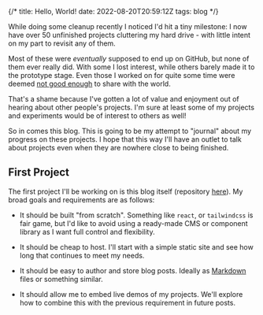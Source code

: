 {/*
title: Hello, World!
date: 2022-08-20T20:59:12Z
tags: blog
*/}

While doing some cleanup recently I noticed I'd hit a tiny milestone: I now have over 50 unfinished projects cluttering my hard drive - with little intent on my part to revisit any of them.

Most of these were _eventually_ supposed to end up on GitHub, but none of them ever really did. With some I lost interest, while others barely made it to the prototype stage. Even those I worked on for quite some time were deemed [not good enough](https://en.wikipedia.org/wiki/Impostor_syndrome) to share with the world.

That's a shame because I've gotten a lot of value and enjoyment out of hearing about other people's projects. I'm sure at least some of my projects and experiments would be of interest to others as well!

So in comes this blog. This is going to be my attempt to "journal" about my progress on these projects. I hope that this way I'll have an outlet to talk about projects even when they are nowhere close to being finished.


## First Project

The first project I'll be working on is this blog itself (repository [here](https://github.com/TimoVink/tv-personalsite)). My broad goals and requirements are as follows:

 * It should be built "from scratch". Something like `react`, or `tailwindcss` is fair game, but I'd like to avoid using a ready-made CMS or component library as I want full control and flexibility.

 * It should be cheap to host. I'll start with a simple static site and see how long that continues to meet my needs.

 * It should be easy to author and store blog posts. Ideally as [Markdown](https://daringfireball.net/projects/markdown/) files or something similar.

 * It should allow me to embed live demos of my projects. We'll explore how to combine this with the previous requirement in future posts.
